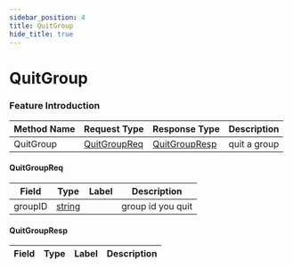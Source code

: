 ```yaml
---
sidebar_position: 4
title: QuitGroup
hide_title: true
---
```


# QuitGroup

### Feature Introduction



| Method Name | Request Type | Response Type | Description |
| ----------- | ------------ | ------------- | ------------- |
| QuitGroup | [QuitGroupReq](docs/group/index.mdx#QuitGroupReq) | [QuitGroupResp](docs/group/index.mdx#QuitGroupResp) | quit a group |
 

#### QuitGroupReq
| Field | Type | Label | Description |
| ----- | ---- | ----- | ----------- |
| groupID | [string](docs/scalar/scalar.mdx) |  | group id you quit |
 

#### QuitGroupResp
| Field | Type | Label | Description |
| ----- | ---- | ----- | ----------- |


